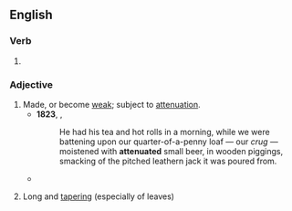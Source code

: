 ==English==

===Verb===
{{head|en|verb form}}

# {{en-past of|attenuate}}

===Adjective===
{{en-adj}}

# Made, or become [[weak]]; subject to [[attenuation]].
#* '''1823''', {{w|Charles Lamb}}, ''{{w|Essays of Elia}}''
#*: He had his tea and hot rolls in a morning, while we were battening upon our quarter-of-a-penny loaf&nbsp;— our ''crug'' — moistened with '''attenuated''' small beer, in wooden piggings, smacking of the pitched leathern jack it was poured from.
#* {{quote-book|en|year=1835| author=[[s:Author:William Gilmore Simms|William Gilmore Simms]]| title=[[s:The Partisan|The Partisan]]| publisher=Harper| section=[[s:The Partisan/XII|Chapter XI]]| page=[[s:Page:The Partisan, v1.djvu/131|140]]| passage=She had become spiritualized in mind, even as she had grown '''attenuated''' in person.}}
# {{lb|en|botany}} Long and [[tapering]] (especially of leaves)